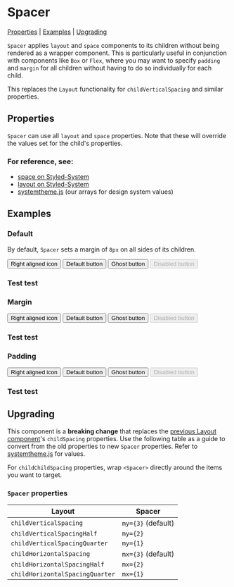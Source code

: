
<Meta title="Components/Spacer" component={Spacer} />

# Spacer

[Properties](#properties) | [Examples](#examples) | [Upgrading](#upgrading)

`Spacer` applies `layout` and `space` components to its children without being rendered as a wrapper component. This is particularly useful in conjunction with components like `Box` or `Flex`, where you may want to specify `padding` and `margin` for all children without having to do so individually for each child.

This replaces the `Layout` functionality for `childVerticalSpacing` and similar properties.

## Properties

`Spacer` can use all `layout` and `space` properties. Note that these will override the values set for the child's properties.

<Props of={Spacer} />

### For reference, see:

- [space on Styled-System](https://styled-system.com/table#space)
- [layout on Styled-System](https://styled-system.com/table#layout)
- [systemtheme.js](https://github.com/orchestrated-io/orca-design-system/blob/master/packages/orcs-design-system/lib/systemtheme.js) (our arrays for design system values)

## Examples

### Default

By default, `Spacer` sets a margin of `8px` on all sides of its children.

<Preview>
  <Story name="Default">
    <Flex height="200px">
      <Spacer>
        <Button iconRight>
          Right aligned icon
          <Icon icon={["fas", "download"]} />
        </Button>
        <Button>Default button</Button>
        <Button ghost>Ghost button</Button>
        <Button disabled>Disabled button</Button>
        <H3>Test test</H3>
      </Spacer>
    </Flex>
  </Story>
</Preview>

### Margin

<Preview>
  <Story name="Margin">
    <Flex height="200px">
      <Spacer margin="30px">
        <Button iconRight>
          Right aligned icon
          <Icon icon={["fas", "download"]} />
        </Button>
        <Button>Default button</Button>
        <Button ghost>Ghost button</Button>
        <Button disabled>Disabled button</Button>
        <H3>Test test</H3>
      </Spacer>
    </Flex>
  </Story>
</Preview>

### Padding

<Preview>
  <Story name="Padding">
    <Flex height="200px">
      <Spacer padding={5}>
        <Button iconRight>
          Right aligned icon
          <Icon icon={["fas", "download"]} />
        </Button>
        <Button>Default button</Button>
        <Button ghost>Ghost button</Button>
        <Button disabled>Disabled button</Button>
        <H3>Test test</H3>
      </Spacer>
    </Flex>
  </Story>
</Preview>

## Upgrading

This component is a **breaking change** that replaces the [previous Layout component](./?path=/docs/layout--page)'s `childSpacing` properties. Use the following table as a guide to convert from the old properties to new `Spacer` properties. Refer to [systemtheme.js](https://github.com/orchestrated-io/orca-design-system/blob/master/packages/orcs-design-system/lib/systemtheme.js) for values.

For `childChildSpacing` properties, wrap `<Spacer>` directly around the items you want to target.

### `Spacer` properties

| **Layout**                      | **Spacer**         |
| ------------------------------- | ------------------ |
| `childVerticalSpacing`          | `my={3}` (default) |
| `childVerticalSpacingHalf`      | `my={2}`           |
| `childVerticalSpacingQuarter`   | `my={1}`           |
| `childHorizontalSpacing`        | `mx={3}` (default) |
| `childHorizontalSpacingHalf`    | `mx={2}`           |
| `childHorizontalSpacingQuarter` | `mx={1}`           |

